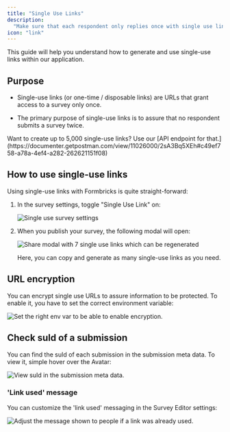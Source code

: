 ```yaml
---
title: "Single Use Links"
description:
  "Make sure that each respondent only replies once with single use links."
icon: "link"
---
```


This guide will help you understand how to generate and use single-use links within our application.

## Purpose

- Single-use links (or one-time / disposable links) are URLs that grant access to a survey only once.

- The primary purpose of single-use links is to assure that no respondent submits a survey twice.

<Note>
  Want to create up to 5,000 single-use links? Use our [API endpoint for
  that.](https://documenter.getpostman.com/view/11026000/2sA3Bq5XEh#c49ef758-a78a-4ef4-a282-262621151f08)
</Note>

## How to use single-use links

Using single-use links with Formbricks is quite straight-forward:

1. In the survey settings, toggle "Single Use Link" on:

   ![Single use survey settings](/images/xm-and-surveys/surveys/link-surveys/single-use-links/single-use-setting.webp)

2. When you publish your survey, the following modal will open:

   ![Share modal with 7 single use links which can be regenerated](/images/xm-and-surveys/surveys/link-surveys/single-use-links/share-modal.webp)

   Here, you can copy and generate as many single-use links as you need.

## URL encryption

You can encrypt single use URLs to assure information to be protected. To enable it, you have to set the correct environment variable:

![Set the right env var to be able to enable encryption.](/images/xm-and-surveys/surveys/link-surveys/single-use-links/env-variable.webp)

## Check suId of a submission

You can find the suId of each submission in the submission meta data. To view it, simple hover over the Avatar:

![View suId in the submission meta data.](/images/xm-and-surveys/surveys/link-surveys/single-use-links/metadata.webp)

### 'Link used' message

You can customize the 'link used' messaging in the Survey Editor settings:

![Adjust the message shown to people if a link was already used.](/images/xm-and-surveys/surveys/link-surveys/single-use-links/used-message.webp)
